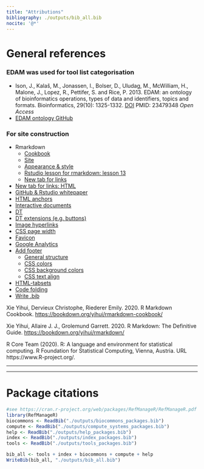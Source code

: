 ```yaml
---
title: "Attributions"
bibliography: ./outputs/bib_all.bib
nocite: '@*'
---
```


# General references 

### EDAM was used for tool list categorisation

- Ison, J., Kalaš, M., Jonassen, I., Bolser, D., Uludag, M., McWilliam, H., Malone, J., Lopez, R., Pettifer, S. and Rice, P. 2013. EDAM: an ontology of bioinformatics operations, types of data and identifiers, topics and formats. Bioinformatics, 29(10): 1325-1332. [DOI](https://doi.org/10.1093/bioinformatics/btt113) PMID: 23479348 *Open Access*
- [EDAM ontology GitHub](https://github.com/edamontology/edamontology)

### For site construction

- Rmarkdown
     - [Cookbook](https://bookdown.org/yihui/rmarkdown-cookbook/)
     - [Site](https://bookdown.org/yihui/rmarkdown/rmarkdown-site.html)
     - [Appearance & style](https://bookdown.org/yihui/rmarkdown/html-document.html#appearance-and-style)
     - [Rstudio lesson for rmarkdown: lesson 13](https://rmarkdown.rstudio.com/lesson-13.html)
     - [New tab for links](https://community.rstudio.com/t/how-to-direct-a-link-to-another-tab-in-md-files/48737/2)
- [New tab for links: HTML](https://stackoverflow.com/a/17711167)
- [GitHub & Rstudio whitepaper](https://resources.github.com/whitepapers/github-and-rstudio/)
- [HTML anchors](https://stackoverflow.com/a/7015050)
- [Interactive documents](https://bookdown.org/yihui/rmarkdown/interactive-documents.html)
- [DT](https://rstudio.github.io/DT/)
- [DT extensions (e.g. buttons)](https://rstudio.github.io/DT/extensions.html)
- [Image hyperlinks](https://stackoverflow.com/a/42235353)
- [CSS page width](https://stackoverflow.com/a/46564977)
- [Favicon](https://bookdown.org/yihui/rmarkdown-cookbook/favicon.html)
- [Google Analytics](https://stackoverflow.com/a/45169407)
- [Add footer](https://bookdown.org/yihui/rmarkdown-cookbook/include-html.html)
     - [General structure](https://github.com/rstudio/rmarkdown/issues/1761#issuecomment-574875775)
     - [CSS colors](https://www.w3schools.com/cssref/css_colors.asp)
     - [CSS background colors](https://stackoverflow.com/a/38387051)
     - [CSS text align](https://www.w3schools.com/cssref/pr_text_text-align.ASP)
- [HTML-tabsets](https://bookdown.org/yihui/rmarkdown-cookbook/html-tabs.html)
- [Code folding](https://bookdown.org/yihui/rmarkdown-cookbook/fold-show.html)
- [Write .bib](https://bookdown.org/yihui/rmarkdown-cookbook/write-bib.html)


Xie Yihui, Dervieux Christophe, Riederer Emily. 2020. R Markdown Cookbook. [https://bookdown.org/yihui/rmarkdown-cookbook/](https://bookdown.org/yihui/rmarkdown-cookbook/)

Xie Yihui, Allaire J. J., Grolemund Garrett. 2020. R Markdown: The Definitive Guide. [https://bookdown.org/yihui/rmarkdown/](https://bookdown.org/yihui/rmarkdown/)

R Core Team (2020). R: A language and environment for statistical computing. R Foundation for Statistical Computing,
  Vienna, Austria. URL https://www.R-project.org/.

-----

-----

# Package citations

```r
#see https://cran.r-project.org/web/packages/RefManageR/RefManageR.pdf
library(RefManageR)
biocommons <- ReadBib("./outputs/biocommons_packages.bib")
compute <- ReadBib("./outputs/compute_systems_packages.bib")
help <- ReadBib("./outputs/help_packages.bib")
index <- ReadBib("./outputs/index_packages.bib")
tools <- ReadBib("./outputs/tools_packages.bib")

bib_all <- tools + index + biocommons + compute + help
WriteBib(bib_all, "./outputs/bib_all.bib")
```

